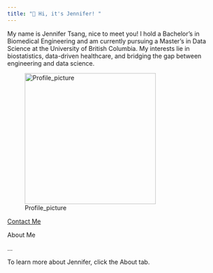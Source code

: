 ```yaml
---
title: "👋 Hi, it's Jennifer! "
---
```


My name is Jennifer Tsang, nice to meet you! I hold a Bachelor’s in Biomedical Engineering and am currently pursuing a Master’s in Data Science at the University of British Columbia. My interests lie in biostatistics, data-driven healthcare, and bridging the gap between engineering and data science.

![Profile_picture](img/profilephoto.png){width=300}

[Contact Me](https://www.linkedin.com/in/jennifertsang8919/)

About Me

...

To learn more about Jennifer, click the About tab. 